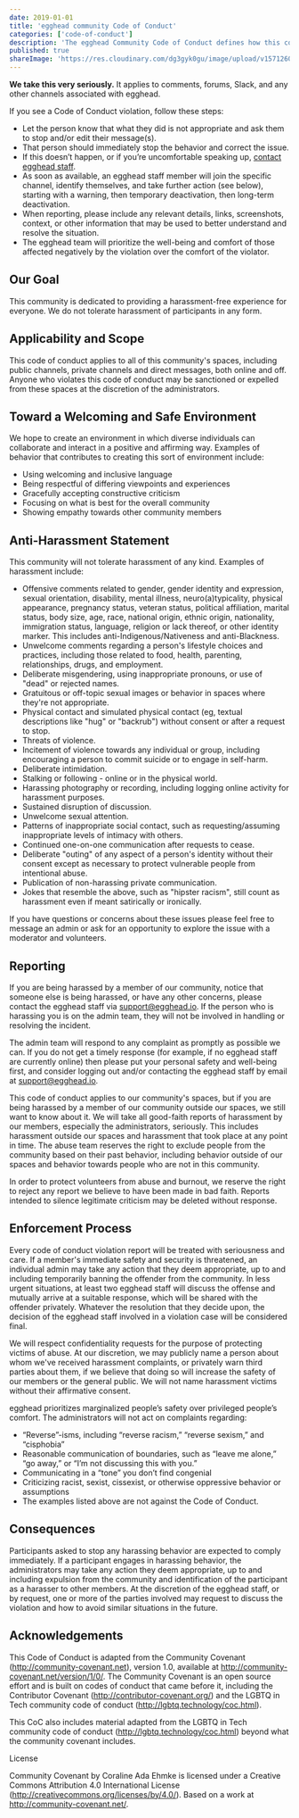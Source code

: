 ```yaml
---
date: 2019-01-01
title: 'egghead community Code of Conduct'
categories: ['code-of-conduct']
description: 'The egghead Community Code of Conduct defines how this community is dedicated to providing a harassment-free experience for everyone. We do not tolerate harassment of participants in any form.'
published: true
shareImage: 'https://res.cloudinary.com/dg3gyk0gu/image/upload/v1571260698/og-image-assets/share_image_getting_started.png'
---
```


**We take this very seriously.** It applies to comments, forums, Slack, and any other channels associated with egghead.

If you see a Code of Conduct violation, follow these steps:

* Let the person know that what they did is not appropriate and ask them to stop and/or edit their message(s).
* That person should immediately stop the behavior and correct the issue.
* If this doesn’t happen, or if you’re uncomfortable speaking up, [contact egghead staff](mailto:support@egghead.io).
* As soon as available, an egghead staff member will join the specific channel, identify themselves, and take further action (see below), starting with a warning, then temporary deactivation, then long-term deactivation.
* When reporting, please include any relevant details, links, screenshots, context, or other information that may be used to better understand and resolve the situation.
* The egghead team will prioritize the well-being and comfort of those affected negatively by the violation over the comfort of the violator.

## Our Goal

This community is dedicated to providing a harassment-free experience for everyone. We do not tolerate harassment of participants in any form.

## Applicability and Scope

This code of conduct applies to all of this community's spaces, including public channels, private channels and direct messages, both online and off. Anyone who violates this code of conduct may be sanctioned or expelled from these spaces at the discretion of the administrators.

## Toward a Welcoming and Safe Environment

We hope to create an environment in which diverse individuals can collaborate and interact in a positive and affirming way. Examples of behavior that contributes to creating this sort of environment include:

* Using welcoming and inclusive language
* Being respectful of differing viewpoints and experiences
* Gracefully accepting constructive criticism
* Focusing on what is best for the overall community
* Showing empathy towards other community members

## Anti-Harassment Statement

This community will not tolerate harassment of any kind. Examples of harassment include:

* Offensive comments related to gender, gender identity and expression, sexual orientation, disability, mental illness, neuro(a)typicality, physical appearance, pregnancy status, veteran status, political affiliation, marital status, body size, age, race, national origin, ethnic origin, nationality, immigration status, language, religion or lack thereof, or other identity marker. This includes anti-Indigenous/Nativeness and anti-Blackness.
* Unwelcome comments regarding a person's lifestyle choices and practices, including those related to food, health, parenting, relationships, drugs, and employment.
* Deliberate misgendering, using inappropriate pronouns, or use of "dead" or rejected names.
* Gratuitous or off-topic sexual images or behavior in spaces where they're not appropriate.
* Physical contact and simulated physical contact (eg, textual descriptions like "hug" or "backrub") without consent or after a request to stop.
* Threats of violence.
* Incitement of violence towards any individual or group, including encouraging a person to commit suicide or to engage in self-harm.
* Deliberate intimidation.
* Stalking or following - online or in the physical world.
* Harassing photography or recording, including logging online activity for harassment purposes.
* Sustained disruption of discussion.
* Unwelcome sexual attention.
* Patterns of inappropriate social contact, such as requesting/assuming inappropriate levels of intimacy with others.
* Continued one-on-one communication after requests to cease.
* Deliberate "outing" of any aspect of a person's identity without their consent except as necessary to protect vulnerable people from intentional abuse.
* Publication of non-harassing private communication.
* Jokes that resemble the above, such as "hipster racism", still count as harassment even if meant satirically or ironically.

If you have questions or concerns about these issues please feel free to message an admin or ask for an opportunity to explore the issue with a moderator and volunteers.

## Reporting

If you are being harassed by a member of our community, notice that someone else is being harassed, or have any other concerns, please contact the egghead staff via [support@egghead.io](mailto:support@egghead.io). If the person who is harassing you is on the admin team, they will not be involved in handling or resolving the incident.

The admin team will respond to any complaint as promptly as possible we can. If you do not get a timely response (for example, if no egghead staff are currently online) then please put your personal safety and well-being first, and consider logging out and/or contacting the egghead staff by email at [support@egghead.io](mailto:support@egghead.io).

This code of conduct applies to our community's spaces, but if you are being harassed by a member of our community outside our spaces, we still want to know about it. We will take all good-faith reports of harassment by our members, especially the administrators, seriously. This includes harassment outside our spaces and harassment that took place at any point in time. The abuse team reserves the right to exclude people from the community based on their past behavior, including behavior outside of our spaces and behavior towards people who are not in this community.

In order to protect volunteers from abuse and burnout, we reserve the right to reject any report we believe to have been made in bad faith. Reports intended to silence legitimate criticism may be deleted without response.

## Enforcement Process

Every code of conduct violation report will be treated with seriousness and care. If a member's immediate safety and security is threatened, an individual admin may take any action that they deem appropriate, up to and including temporarily banning the offender from the community. In less urgent situations, at least two egghead staff will discuss the offense and mutually arrive at a suitable response, which will be shared with the offender privately. Whatever the resolution that they decide upon, the decision of the egghead staff involved in a violation case will be considered final.

We will respect confidentiality requests for the purpose of protecting victims of abuse. At our discretion, we may publicly name a person about whom we've received harassment complaints, or privately warn third parties about them, if we believe that doing so will increase the safety of our members or the general public. We will not name harassment victims without their affirmative consent.

egghead prioritizes marginalized people’s safety over privileged people’s comfort. The administrators will not act on complaints regarding:

* “Reverse”-isms, including “reverse racism,” “reverse sexism,” and “cisphobia”
* Reasonable communication of boundaries, such as “leave me alone,” “go away,” or “I’m not discussing this with you.”
* Communicating in a “tone” you don’t find congenial
* Criticizing racist, sexist, cissexist, or otherwise oppressive behavior or assumptions
* The examples listed above are not against the Code of Conduct.

## Consequences

Participants asked to stop any harassing behavior are expected to comply immediately. If a participant engages in harassing behavior, the administrators may take any action they deem appropriate, up to and including expulsion from the community and identification of the participant as a harasser to other members. At the discretion of the egghead staff, or by request, one or more of the parties involved may request to discuss the violation and how to avoid similar situations in the future.

## Acknowledgements

This Code of Conduct is adapted from the Community Covenant (http://community-covenant.net), version 1.0, available at http://community-covenant.net/version/1/0/. The Community Covenant is an open source effort and is built on codes of conduct that came before it, including the Contributor Covenant (http://contributor-covenant.org/) and the LGBTQ in Tech community code of conduct (http://lgbtq.technology/coc.html).

This CoC also includes material adapted from the LGBTQ in Tech community code of conduct (http://lgbtq.technology/coc.html) beyond what the community covenant includes.

License 

Community Covenant by Coraline Ada Ehmke is licensed under a Creative Commons Attribution 4.0 International License (http://creativecommons.org/licenses/by/4.0/). Based on a work at http://community-covenant.net/.
